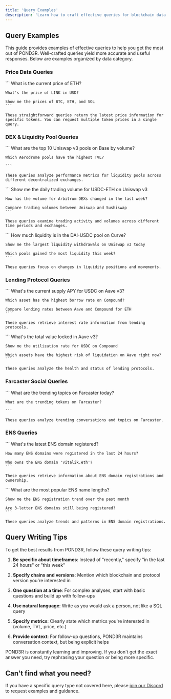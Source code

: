 ```yaml
---
title: 'Query Examples'
description: 'Learn how to craft effective queries for blockchain data'
---
```


## Query Examples

This guide provides examples of effective queries to help you get the most out of POND3R. Well-crafted queries yield more accurate and useful responses. Below are examples organized by data category.

### Price Data Queries

<AccordionGroup>
  <Accordion title="Basic Price Queries">
    ```
    What is the current price of ETH?
    
    What's the price of LINK in USD?
    
    Show me the prices of BTC, ETH, and SOL
    ```
    
    These straightforward queries return the latest price information for specific tokens. You can request multiple token prices in a single query.
  </Accordion>
</AccordionGroup>

### DEX & Liquidity Pool Queries

<AccordionGroup>
  <Accordion title="Pool Performance">
    ```
    What are the top 10 Uniswap v3 pools on Base by volume?
    
    Which Aerodrome pools have the highest TVL?
    
    ```
    
    These queries analyze performance metrics for liquidity pools across different decentralized exchanges.
  </Accordion>
  
  <Accordion title="Trade Volume Analysis">
    ```
    Show me the daily trading volume for USDC-ETH on Uniswap v3
    
    How has the volume for Arbitrum DEXs changed in the last week?
    
    Compare trading volumes between Uniswap and Sushiswap
    ```
    
    These queries examine trading activity and volumes across different time periods and exchanges.
  </Accordion>
  
  <Accordion title="Liquidity Analysis">
    ```
    How much liquidity is in the DAI-USDC pool on Curve?
    
    Show me the largest liquidity withdrawals on Uniswap v3 today
    
    Which pools gained the most liquidity this week?
    ```
    
    These queries focus on changes in liquidity positions and movements.
  </Accordion>
</AccordionGroup>

### Lending Protocol Queries

<AccordionGroup>
  <Accordion title="Interest Rate Queries">
    ```
    What's the current supply APY for USDC on Aave v3?
    
    Which asset has the highest borrow rate on Compound?
    
    Compare lending rates between Aave and Compound for ETH
    ```
    
    These queries retrieve interest rate information from lending protocols.
  </Accordion>
  
  <Accordion title="Protocol Health Queries">
    ```
    What's the total value locked in Aave v3?
    
    Show me the utilization rate for USDC on Compound
    
    Which assets have the highest risk of liquidation on Aave right now?
    ```
    
    These queries analyze the health and status of lending protocols.
  </Accordion>
</AccordionGroup>

### Farcaster Social Queries

<AccordionGroup>
  <Accordion title="Trending Topics">
    ```
    What are the trending topics on Farcaster today?
    
    What are the trending tokens on Farcaster?
  
    ```
    
    These queries analyze trending conversations and topics on Farcaster.
  </Accordion>
</AccordionGroup>

### ENS Queries

<AccordionGroup>
  <Accordion title="Domain Registration">
    ```
    What's the latest ENS domain registered?
    
    How many ENS domains were registered in the last 24 hours?
    
    Who owns the ENS domain 'vitalik.eth'?
    ```
    
    These queries retrieve information about ENS domain registrations and ownership.
  </Accordion>
  
  <Accordion title="ENS Trends">
    ```
    What are the most popular ENS name lengths?
    
    Show me the ENS registration trend over the past month
    
    Are 3-letter ENS domains still being registered?
    ```
    
    These queries analyze trends and patterns in ENS domain registrations.
  </Accordion>
</AccordionGroup>


## Query Writing Tips

To get the best results from POND3R, follow these query writing tips:

1. **Be specific about timeframes**: Instead of "recently," specify "in the last 24 hours" or "this week"

2. **Specify chains and versions**: Mention which blockchain and protocol version you're interested in 

3. **One question at a time**: For complex analyses, start with basic questions and build up with follow-ups

4. **Use natural language**: Write as you would ask a person, not like a SQL query

5. **Specify metrics**: Clearly state which metrics you're interested in (volume, TVL, price, etc.)

6. **Provide context**: For follow-up questions, POND3R maintains conversation context, but being explicit helps

<Note>
POND3R is constantly learning and improving. If you don't get the exact answer you need, try rephrasing your question or being more specific.
</Note>

## Can't find what you need?

If you have a specific query type not covered here, please [join our Discord](https://discord.gg/yK9eg5Sr7e) to request examples and guidance. 